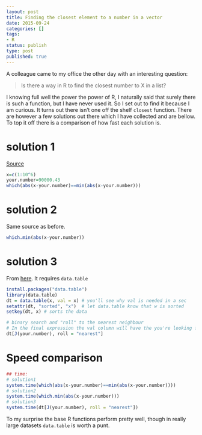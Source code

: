 ```yaml
---
layout: post
title: Finding the closest element to a number in a vector
date: 2015-09-24
categories: []
tags:
- R
status: publish
type: post
published: true
---
```


A colleague came to my office the other day with an interesting question:


> Is there a way in R to find the closest number to X in a list?

I knowing full well the power the power of R, I naturally said that surely there is such a function, but I have never used it. So I set out to find it because I am curious. It turns out there isn't one off the shelf `closest` function. There are however a few solutions out there which I have collected and are bellow. To top it off there is a comparison of how fast each solution is.

# solution 1
[Source](https://stat.ethz.ch/pipermail/r-help/2008-July/167226.html)


```r
x=c(1:10^6)
your.number=90000.43
which(abs(x-your.number)==min(abs(x-your.number)))

```

# solution 2
Same source as before.

```r
which.min(abs(x-your.number))
```


# solution 3
From [here](http://stackoverflow.com/questions/20133344/find-closest-value-in-a-vector-with-binary-search). It requires `data.table`

```r
install.packages("data.table")
library(data.table)
dt = data.table(x, val = x) # you'll see why val is needed in a sec
setattr(dt, "sorted", "x")  # let data.table know that w is sorted
setkey(dt, x) # sorts the data

# binary search and "roll" to the nearest neighbour
# In the final expression the val column will have the you're looking for.
dt[J(your.number), roll = "nearest"]
```

# Speed comparison

```r
## time:
# solution1
system.time(which(abs(x-your.number)==min(abs(x-your.number))))
# solution2
system.time(which.min(abs(x-your.number)))
# solution3
system.time(dt[J(your.number), roll = "nearest"])
```

To my surprise the base R functions perform pretty well, though in really large datasets `data.table` is worth a punt.
